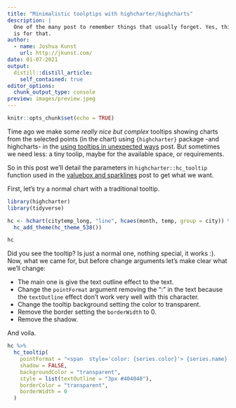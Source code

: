 ```yaml
---
title: "Minimalistic toolptips with highcharter/highcharts"
description: |
  One of the many post to remember things that usually forget. Yes, this blog
  is for that.
author:
  - name: Joshua Kunst
    url: http://jkunst.com/
date: 01-07-2021
output:
  distill::distill_article:
    self_contained: true
editor_options: 
  chunk_output_type: console
preview: images/preview.jpeg
---
```



```r
knitr::opts_chunk$set(echo = TRUE)
```

Time ago we make some _really nice but complex_ tooltips showing charts from
the selected points (in the chart) using `{highcharter}` package -and highcharts-
in the [using tooltips in unexpected ways](/..2019-02-04-using-tooltips-in-unexpected-ways/) 
post. But sometimes we need less: a tiny toolip, maybe for the available space, or requirements.

So in this post we'll detail the parameters in `highcharter::hc_tooltip` function
used in the [valuebox and sparklines](../2020-06-26-valuebox-and-sparklines) post 
to get what we want.

First, let's try a normal chart with a traditional tooltip.

```r
library(highcharter)
library(tidyverse)

hc <- hchart(citytemp_long, "line", hcaes(month, temp, group = city)) %>% 
  hc_add_theme(hc_theme_538()) 

hc
```

Did you see the tooltip? Is just a normal one, nothing special, it works :). Now, 
what we came for, but before change arguments let's make clear what we'll change:

- The main one is give the text outline effect to the text.
- Change the `pointFormat` argument removing the ":" in the text because
the `textOutline` effect don't work very well with this character.
- Change the tooltip background setting the color to transparent.
- Remove the border setting the `borderWidth` to 0.
- Remove the shadow.

And voila.

```r
hc %>% 
  hc_tooltip(
    pointFormat = "<span  style='color: {series.color}'> {series.name} <b>{point.y}</b><br/></span>",
    shadow = FALSE,
    backgroundColor = "transparent",
    style = list(textOutline = "3px #404040"),
    borderColor = "transparent",
    borderWidth = 0
  )
```



